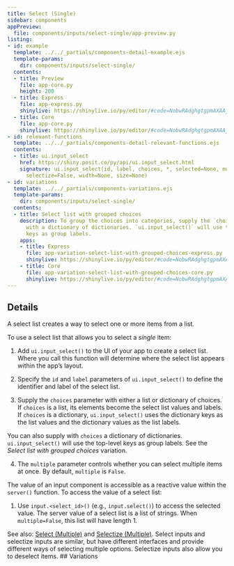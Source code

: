 ```yaml
---
title: Select (Single)
sidebar: components
appPreview:
  file: components/inputs/select-single/app-preview.py
listing:
- id: example
  template: ../../_partials/components-detail-example.ejs
  template-params:
    dir: components/inputs/select-single/
  contents:
  - title: Preview
    file: app-core.py
    height: 200
  - title: Express
    file: app-express.py
    shinylive: https://shinylive.io/py/editor/#code=NobwRAdghgtgpmAXAAjFADugdOgnmAGlQGMB7CAFzkqVQDMAnUmZAZwAsBLCXZTmdKQYVkDagBM4DADoRGzNlx5Y4AD3RjWrPgKEju6AK4UihzrIsQzWA8YD6rOABs4xCgApkyAMTIAPH6yXl7SYI4ubqFEPv6BEMHIoQDKzq4iUPGk6BSc5MgARs6kAO6IUV6+AUHBIKEAjACCoSihAMLspJzEcMiN5fUAQs2JYO2d3b1DhCN1rcNtHV09s6EAvtGVcQCUFbGWsgACYhCSDFhUqhSyknTIAG5QToZw7ltl8cFiFIYM8XShIFsFCw4TSr1WoVk0zAFFw6AQKBhagoYFWAF0gA
  - title: Core
    file: app-core.py
    shinylive: https://shinylive.io/py/editor/#code=NobwRAdghgtgpmAXAAjFADugdOgnmAGlQGMB7CAFzkqVQDMAnUmZAZwAsBLCXZTmdKQYVkAQUxEG1ACZwGRAK6cAOhFUZ0AfSXIAvMiU4oAczia6AGyXSAFKuQODnLN3QKKm1nAtxiFGw4AxMgAPCH2jpHKYF4+ftFEyMFhEZEO0QDK3r4iUBDIpOgUnOTIAEbepADuiAlBoeH5aQ4g0QCMotEo0QDC7KScxHDIHXXtAEJdyL39g8Ntk4TTYG09UzMDQyNrYAC+icmNkQCUBw2pTlik7m4eVAAe-tEAblBWcNGnqseqvxCydDYcmechsrncRGuFFuRC8rFYJQgx1qTQcAAEpP85FgHhQLgDkK93jZkRdIlIKAoGPk6NEQOCKFhYjkSbton91Jg9GJMDYNNpOLDgXIfhAlmAKLh0AgUBK4I89gBdIA
- id: relevant-functions
  template: ../../_partials/components-detail-relevant-functions.ejs
  contents:
  - title: ui.input_select
    href: https://shiny.posit.co/py/api/ui.input_select.html
    signature: ui.input_select(id, label, choices, *, selected=None, multiple=False,
      selectize=False, width=None, size=None)
- id: variations
  template: ../../_partials/components-variations.ejs
  template-params:
    dir: components/inputs/select-single/
  contents:
  - title: Select list with grouped choices
    description: To group the choices into categories, supply the `choices` argument
      with a dictionary of dictionaries. `ui.input_select()` will use the top-level
      keys as group labels.
    apps:
    - title: Express
      file: app-variation-select-list-with-grouped-choices-express.py
      shinylive: https://shinylive.io/py/editor/#code=NobwRAdghgtgpmAXAAjFADugdOgnmAGlQGMB7CAFzkqVQDMAnUmZAZwAsBLCXZTmdKQYVkDagBM4DADoRGzNlx5Y4AD3RjWrPgKEju6AK4UihzrNlmsB4wH1WcADZxiFABSzkX5NLAPnrr4Ent6+AMpOLiJQEMik6BSc5MgARk6kAO6IQSFeILneXr4AjL4o+WDFAIJlPmAAwuyknMRwyNVBdcUAQrW+jc2t7b2EXfV9DU0tbcXjYAC+wbGFoWAATLUVazW0-VND252+ayMoe4NtJ0frc2eTF8hrc4sFLxAAlBYQsgACYhCSBhYKiqCiySR0ZAANygjkMcDc72yyy8YgohgYsTovhANgoWH8UUR818slGYAouHQCBQFLUFAWAF0gA
    - title: Core
      file: app-variation-select-list-with-grouped-choices-core.py
      shinylive: https://shinylive.io/py/editor/#code=NobwRAdghgtgpmAXAAjFADugdOgnmAGlQGMB7CAFzkqVQDMAnUmZAZwAsBLCXZTmdKQYVkAQUxEG1ACZwGRAK6cAOhFUZ0AfSXIAvMiU4oAczia6AGyXSAFKuQODnLN3QKKm1nAtxiFOxCOQcjKYF4+fqEE9sEOoQDK3r4iUIGk6BSc5MgARt6kAO6IUTGxIKWxjqEAjKEo5WDVonUhYADC7KScxHDITVGt1QBCLaEdXT19I4SDbaPtnd291XNgAL7RgZVBoQBMLQ27zbRji5NHA3vTKKcTvbvTRHurNwt3yLurGxVB31sOAEpNkFDKR3G4PFQAB7+UIANygVjgoSBqgBqgxEFkdDYcjhchsrncRDBFAhRC8rFYWQgAOK-2QAAEpFi5FhoRQKtjkAikTY6T9HFIKAoGIE6KEQESKFhwsl+WtQpj1Jg9GJMDYNNpOBS8XJ0RAZmAKLh0AgUMa4DD1gBdIA
---
```


:::{#example}
:::

:::{#relevant-functions}
:::

## Details

A select list creates a way to select one or more items from a list.

To use a select list that allows you to select a <em>single</em> item:

  1. Add `ui.input_select()` to the UI of your app to create a select list. Where you call this function will determine where the select list appears within the app's layout.

  2. Specify the `id` and `label` parameters of `ui.input_select()` to define the identifier and label of the select list.

  3. Supply the `choices` parameter with either a list or dictionary of choices. If `choices` is a list, its elements become the select list values and labels. If `choices` is a dictionary, `ui.input_select()` uses the dictionary keys as the list values and the dictionary values as the list labels.

  You can also supply with `choices` a dictionary of dictionaries. `ui.input_select()` will use the top-level keys as group labels. See the <em>Select list with grouped choices</em> variation.

  4. The `multiple` parameter controls whether you can select multiple items at once. By default, `multiple` is `False`.

The value of an input component is accessible as a reactive value within the `server()` function. To access the value of a select list:

  1. Use `input.<select_id>()` (e.g., `input.select()`) to access the selected value. The server value of a select list is a list of strings. When `multiple=False`, this list will have length 1.

See also: [Select (Multiple)](../select-multiple/index.qmd) and [Selectize (Multiple)](../selectize-multiple/index.qmd). Select inputs and selectize inputs are similar, but have different interfaces and provide different ways of selecting multiple options. Selectize inputs also allow you to deselect items.
## Variations

:::{#variations}
:::
